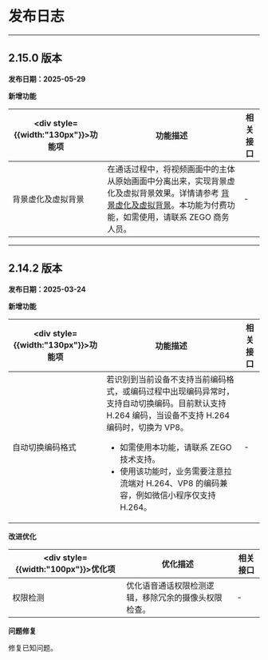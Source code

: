 # 发布日志

---

## 2.15.0 版本

**发布日期：2025-05-29**

**新增功能**

| <div style={{width:"130px"}}>功能项</div>  | 功能描述 | 相关接口 |
| ------------------------------  | ---- | ----- |
| 背景虚化及虚拟背景 | 在通话过程中，将视频画面中的主体从原始画面中分离出来，实现背景虚化及虚拟背景效果。详情请参考 [背景虚化及虚拟背景](./03-Custom%20prebuilt%20features/12-Background%20blur%20and%20virtual%20background.mdx)。<Note title="说明">本功能为付费功能，如需使用，请联系 ZEGO 商务人员。</Note> | - |
---

## 2.14.2 版本

**发布日期：2025-03-24**

**新增功能**

| <div style={{width:"130px"}}>功能项</div>  | 功能描述 | 相关接口 |
| ------------------------------  | ---- | ----- |
| 自动切换编码格式 | 若识别到当前设备不支持当前编码格式，或编码过程中出现编码异常时，支持自动切换编码。目前默认支持 H.264 编码，当设备不支持 H.264 编码时，切换为 VP8。<Note title="说明"><ul><li>如需使用本功能，请联系 ZEGO 技术支持。</li><li>使用该功能时，业务需要注意拉流端对 H.264、VP8 的编码兼容，例如微信小程序仅支持 H.264。 </li></ul></Note> | - |

**改进优化**

| <div style={{width:"100px"}}>优化项</div>  | 优化描述 | 相关接口 |
| -----  | ---- | ----- |
| 权限检测 | 优化语音通话权限检测逻辑，移除冗余的摄像头权限检查。 | - |

**问题修复**

修复已知问题。